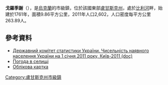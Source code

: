 {{No footnotes|time=2015-09-16T14:22:01+00:00}}
{{coord|48|19|15|N|38|38|7|E|scale:30000|display=title}}

'''戈羅季謝'''（{{lang-uk|Городище}}），是[[烏克蘭|烏克蘭]]的市級鎮，位於該國東部[[盧甘斯克州|盧甘斯克州]]，處於[[比利河|比利河]]畔，始建於1761年，面積9.86平方公里，2011年人口2,602，人口密度每平方公里263.89人。

==參考資料==
*[https://web.archive.org/web/20121010205321/http://stat6.stat.lviv.ua/PXWEB2007/ukr/publ/2011/chnas.zip Державний комітет статистики України. Чисельність наявного населення України на 1 січня 2011 року, Київ-2011 (doc)]
* [http://weather.in.ua/ua/lyganskaja/5618 Погода в селищі] {{Wayback|url=http://weather.in.ua/ua/lyganskaja/5618 |date=20201001131237 }}
* [http://gska2.rada.gov.ua/pls/z7502/A005?rdat1=27.07.2008&rf7571=18389 Облікова картка]{{dead link|date=2018年3月 |bot=InternetArchiveBot |fix-attempted=yes }}

{{DEFAULTSORT:Городище}}
[[Category:盧甘斯克州市級鎮|Category:盧甘斯克州市級鎮]]


{{Luhansk-geo-stub}}